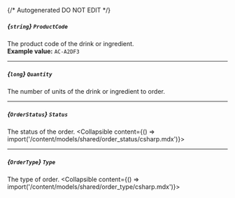 {/* Autogenerated DO NOT EDIT  */}

##### *{`string`}* `ProductCode`
The product code of the drink or ingredient.
<br/>
**Example value:** `AC-A2DF3`

---
##### *{`long`}* `Quantity`
The number of units of the drink or ingredient to order.

---
##### *{`OrderStatus`}* `Status`
The status of the order.
<Collapsible content={() => import('/content/models/shared/order_status/csharp.mdx')}>
</Collapsible>

---
##### *{`OrderType`}* `Type`
The type of order.
<Collapsible content={() => import('/content/models/shared/order_type/csharp.mdx')}>
</Collapsible>

